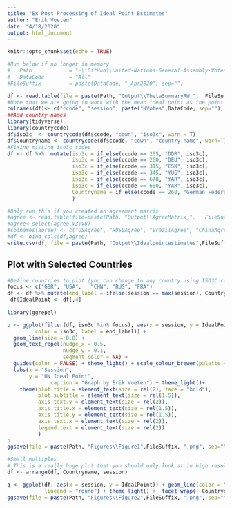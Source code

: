 ---
title: "Ex Post Processing of Ideal Point Estimates"
author: "Erik Voeten"
date: "4/18/2020"
output: html_document
---

```{r setup, include=FALSE}
knitr::opts_chunk$set(echo = TRUE)
```


```{r data}
#Run below if no longer in memory
#	Path			= "~\\GitHub\\United-Nations-General-Assembly-Votes-and-Ideal-Points\\"
#	DataCode		= "All"
#FileSuffix 		= paste(DataCode, "_Apr2020", sep="")	

df <- read.table(file = paste(Path, "Output\\ThetaSummaryRW_", 	FileSuffix, ".txt", sep=""))
#Note that we are going to work with the mean ideal point as the point estimate. There are also Quantile estimates (Q50 is the median of the posterior distribution)
colnames(df)<- c("ccode", "session", paste("NVotes",DataCode, sep=""), paste("IdealPoint",DataCode, sep=""), paste("QO%",DataCode, sep=""),	paste("Q5%",DataCode, sep=""), paste("Q10%",DataCode, sep=""), paste("Q50%",DataCode, sep=""),	paste("Q90%",DataCode, sep=""), paste("Q95%",DataCode, sep=""), paste("Q100%",DataCode, sep=""))
##Add country names 
library(tidyverse)
library(countrycode)
df$iso3c  <- countrycode(df$ccode, "cown", "iso3c", warn = T)
df$Countryname <- countrycode(df$ccode, "cown", "country.name", warn=T)
#Fixing missing iso3c codes
df <- df %>%  mutate(iso3c = if_else(ccode == 265, "DDR", iso3c),
                     iso3c = if_else(ccode == 260, "DEU", iso3c),
                     iso3c = if_else(ccode == 315, "CSK", iso3c),
                     iso3c = if_else(ccode == 345, "YUG", iso3c),
                     iso3c = if_else(ccode == 678, "YAR", iso3c),
                     iso3c = if_else(ccode == 680, "YAR", iso3c),
                     Countryname = if_else(ccode == 260, "German Federal Republic", Countryname),
                     )

#Only run this if you created an agreement matrix
#agree <- read.table(file=paste(Path, "Output\\AgreeMatrix_", 	FileSuffix, ".txt", sep=""))
#agree<-select(agree,V3:V8)
#colnames(agree) <- c("USAgree", "RUSSAgree", "BrazilAgree", "ChinaAgree", "IndiaAgree", "IsraelAgree") 
#df <- bind_cols(df,agree)
write.csv(df, file = paste(Path, "Output\\Idealpointestimates",FileSuffix, ".csv", sep=""))                         

```

## Plot with Selected Countries

```{r country plot, echo=FALSE, error=FALSE, message=FALSE}
#Define countries to plot (you can change to any country using ISO3C codes)
focus <- c("GBR", "USA",   "CHN", "RUS", "FRA")
df <- df %>% mutate(end_label = ifelse(session == max(session), Countryname, NA))
 df$IdealPoint <- df[,4]                   
  
library(ggrepel)

p <- ggplot(filter(df, iso3c %in% focus), aes(x = session, y = IdealPoint, 
         color = iso3c, label = end_label)) + 
  geom_line(size = 0.8) + 
  geom_text_repel(nudge_x = 0.5,
                  nudge_y = 0.1, 
                  segment.color = NA) + 
  guides(color = FALSE) + theme_light() + scale_colour_brewer(palette = "Set1")+
  labs(x = "Session", 
       y = "UN Ideal Point", 
              caption = "Graph by Erik Voeten") + theme_light()+
    theme(plot.title = element_text(size = rel(2), face = "bold"),
          plot.subtitle = element_text(size = rel(1.5)),
          axis.text.y = element_text(size = rel(2)),
          axis.title.x = element_text(size = rel(1.5)),
          axis.title.y = element_text(size = rel(1.5)),
          axis.text.x = element_text(size = rel(2)),
          legend.text = element_text(size = rel(2))
          )
p
ggsave(file = paste(Path, "Figures\\Figure1",FileSuffix, ".png", sep=""), plot=p, height=4, width=6, units="in")

```

```{r}
#Small multiples
# This is a really huge plot that you should only look at in high resolution
df <- arrange(df, Countryname, session)

q <- ggplot(df, aes(x = session, y = IdealPoint)) + geom_line(color = "firebrick",
            lineend = "round") + theme_light() +  facet_wrap(~ Countryname) 
ggsave(file = paste(Path, "Figures\\Figure2",FileSuffix, ".png", sep=""), plot=q, height=12, width=18, units="in")

```

